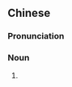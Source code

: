 {{also|药方儿}}
==Chinese==
{{zh-forms|s=药方儿|type=21}}

===Pronunciation===
{{zh-pron
|m=yàofāngr
|cat=n
}}

===Noun===
{{zh-noun}}
# {{zh-erhua form of}}
